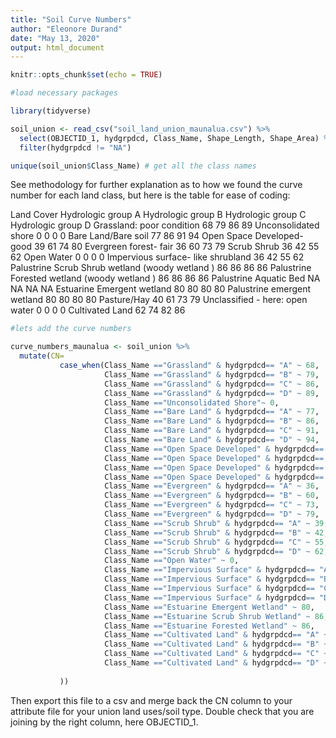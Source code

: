 ```yaml
---
title: "Soil Curve Numbers"
author: "Eleonore Durand"
date: "May 13, 2020"
output: html_document
---
```


```r
knitr::opts_chunk$set(echo = TRUE)
```

```r
#load necessary packages

library(tidyverse)

```


```r
soil_union <- read_csv("soil_land_union_maunalua.csv") %>% 
  select(OBJECTID_1, hydgrpdcd, Class_Name, Shape_Length, Shape_Area) %>% 
  filter(hydgrpdcd != "NA")

unique(soil_union$Class_Name) # get all the class names 


```

See methodology for further explanation as to how we found the curve number for each land class, but here is the table for ease of coding: 

Land Cover	               Hydrologic group A	Hydrologic group B	Hydrologic group C	Hydrologic group D
Grassland: poor condition	          68	              79	              86	                89
Unconsolidated shore	              0	                0	                0	                   0
Bare Land/Bare soil	                77                86	              91                	94
Open Space Developed- good	        39              	61              	74                	80
Evergreen forest- fair	            36	              60              	73                	79
Scrub Shrub	                        36	              42	              55	                62
Open Water	                        0               	0               	0	                   0
Impervious surface- like shrubland	36	              42	              55	                62
Palustrine Scrub Shrub wetland
(woody wetland )	                  86	              86	              86	                86
Palustrine Forested wetland 
(woody wetland )	                  86	              86	              86	                86
Palustrine Aquatic Bed	            NA	              NA	              NA	                NA
Estuarine Emergent wetland	        80	              80	              80	                80
Palustrine emergent wetland	        80	              80	              80	                80
Pasture/Hay	                        40	              61	              73	                79
Unclassified - here: open water	    0	                0	                0	                  0
Cultivated Land	                    62	              74	              82	                86


```r
#lets add the curve numbers 

curve_numbers_maunalua <- soil_union %>% 
  mutate(CN= 
           case_when(Class_Name =="Grassland" & hydgrpdcd== "A" ~ 68, 
                     Class_Name =="Grassland" & hydgrpdcd== "B" ~ 79, 
                     Class_Name =="Grassland" & hydgrpdcd== "C" ~ 86, 
                     Class_Name =="Grassland" & hydgrpdcd== "D" ~ 89, 
                     Class_Name =="Unconsolidated Shore"~ 0, 
                     Class_Name =="Bare Land" & hydgrpdcd== "A" ~ 77, 
                     Class_Name =="Bare Land" & hydgrpdcd== "B" ~ 86, 
                     Class_Name =="Bare Land" & hydgrpdcd== "C" ~ 91, 
                     Class_Name =="Bare Land" & hydgrpdcd== "D" ~ 94, 
                     Class_Name =="Open Space Developed" & hydgrpdcd== "A" ~ 39, 
                     Class_Name =="Open Space Developed" & hydgrpdcd== "B" ~ 61,
                     Class_Name =="Open Space Developed" & hydgrpdcd== "C" ~ 74,
                     Class_Name =="Open Space Developed" & hydgrpdcd== "D" ~ 80, 
                     Class_Name =="Evergreen" & hydgrpdcd== "A" ~ 36,
                     Class_Name =="Evergreen" & hydgrpdcd== "B" ~ 60,
                     Class_Name =="Evergreen" & hydgrpdcd== "C" ~ 73,
                     Class_Name =="Evergreen" & hydgrpdcd== "D" ~ 79,
                     Class_Name =="Scrub Shrub" & hydgrpdcd== "A" ~ 39,
                     Class_Name =="Scrub Shrub" & hydgrpdcd== "B" ~ 42,
                     Class_Name =="Scrub Shrub" & hydgrpdcd== "C" ~ 55,
                     Class_Name =="Scrub Shrub" & hydgrpdcd== "D" ~ 62,
                     Class_Name =="Open Water" ~ 0,
                     Class_Name =="Impervious Surface" & hydgrpdcd== "A" ~ 39,
                     Class_Name =="Impervious Surface" & hydgrpdcd== "B" ~ 42,
                     Class_Name =="Impervious Surface" & hydgrpdcd== "C" ~ 55,
                     Class_Name =="Impervious Surface" & hydgrpdcd== "D" ~ 62,
                     Class_Name =="Estuarine Emergent Wetland" ~ 80, 
                     Class_Name =="Estuarine Scrub Shrub Wetland" ~ 86,
                     Class_Name =="Estuarine Forested Wetland" ~ 86,
                     Class_Name =="Cultivated Land" & hydgrpdcd== "A" ~ 62,
                     Class_Name =="Cultivated Land" & hydgrpdcd== "B" ~ 74,
                     Class_Name =="Cultivated Land" & hydgrpdcd== "C" ~ 82,
                     Class_Name =="Cultivated Land" & hydgrpdcd== "D" ~ 86
             
           ))

```

Then export this file to a csv and merge back the CN column to your attribute file for your union land uses/soil type. Double check that you are joining by the right column, here OBJECTID_1. 
